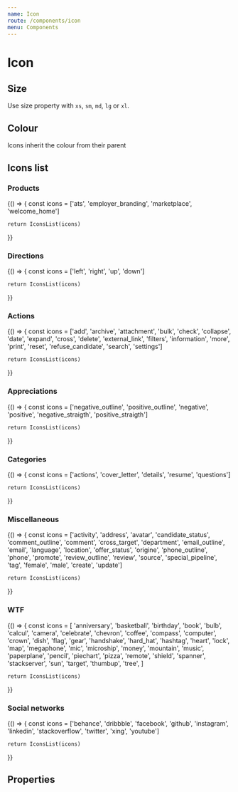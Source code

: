 ```yaml
---
name: Icon
route: /components/icon
menu: Components
---
```




# Icon

## Size

Use size property with `xs`, `sm`, `md`, `lg` or `xl`.

<Playground>
  <Icon name="twitter" size="xs" />
  <Icon name="twitter" size="sm" />
  <Icon name="twitter" size="md" />
  <Icon name="twitter" size="lg" />
  <Icon name="twitter" size="xl" />
</Playground>

## Colour

Icons inherit the colour from their parent

<Playground>
  <div style={{ display: 'flex' }}>
    <div style={{ color: 'blue' }}>
      <Icon name="twitter" size="xl" />
    </div>
    <div style={{ color: 'orange' }}>
      <Icon name="twitter" size="xl" />
    </div>
    <div style={{ color: 'green' }}>
      <Icon name="twitter" size="xl" />
    </div>
  </div>
</Playground>

## Icons list

### Products

<Playground>
  {() => {
    const icons = ['ats', 'employer_branding', 'marketplace', 'welcome_home']

    return IconsList(icons)

}}

</Playground>

### Directions

<Playground>
  {() => {
    const icons = ['left', 'right', 'up', 'down']

    return IconsList(icons)

}}

</Playground>

### Actions

<Playground>
  {() => {
    const icons = ['add', 'archive', 'attachment', 'bulk', 'check', 'collapse', 'date', 'expand', 'cross', 'delete', 'external_link', 'filters', 'information', 'more', 'print', 'reset', 'refuse_candidate', 'search', 'settings']

    return IconsList(icons)

}}

</Playground>

### Appreciations

<Playground>
  {() => {
    const icons = ['negative_outline', 'positive_outline', 'negative', 'positive', 'negative_straigth', 'positive_straigth']

    return IconsList(icons)

}}

</Playground>

### Categories

<Playground>
  {() => {
    const icons = ['actions', 'cover_letter', 'details', 'resume', 'questions']

    return IconsList(icons)

}}

</Playground>

### Miscellaneous

<Playground>
  {() => {
    const icons = ['activity', 'address', 'avatar', 'candidate_status', 'comment_outline', 'comment', 'cross_target', 'department', 'email_outline', 'email', 'language', 'location', 'offer_status', 'origine', 'phone_outline', 'phone', 'promote', 'review_outline', 'review', 'source', 'special_pipeline', 'tag', 'female', 'male', 'create', 'update']

    return IconsList(icons)

}}

</Playground>

### WTF

<Playground>
  {() => {
    const icons = [
      'anniversary',
      'basketball',
      'birthday',
      'book',
      'bulb',
      'calcul',
      'camera',
      'celebrate',
      'chevron',
      'coffee',
      'compass',
      'computer',
      'crown',
      'dish',
      'flag',
      'gear',
      'handshake',
      'hard_hat',
      'hashtag',
      'heart',
      'lock',
      'map',
      'megaphone',
      'mic',
      'microship',
      'money',
      'mountain',
      'music',
      'paperplane',
      'pencil',
      'piechart',
      'pizza',
      'remote',
      'shield',
      'spanner',
      'stackserver',
      'sun',
      'target',
      'thumbup',
      'tree',
    ]

    return IconsList(icons)

}}

</Playground>

### Social networks

<Playground>
  {() => {
    const icons = ['behance', 'dribbble', 'facebook', 'github', 'instagram', 'linkedin', 'stackoverflow', 'twitter', 'xing', 'youtube']

    return IconsList(icons)

}}

</Playground>

## Properties

<Props of={Icon} />
